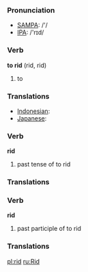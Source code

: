 === Pronunciation ===
*[[w:SAMPA|SAMPA]]: /'/
*[[w:IPA|IPA]]: /'rɪd/

=== Verb ===

'''to rid''' (rid, rid)

# to 

=== Translations ===

*[[Indonesian]]: [[]]
*[[Japanese]]: [[]]

=== Verb ===

'''rid'''

# past tense of to rid

=== Translations ===

=== Verb ===

'''rid'''

# past participle of to rid

=== Translations ===

[[pl:rid]]
[[ru:Rid]]